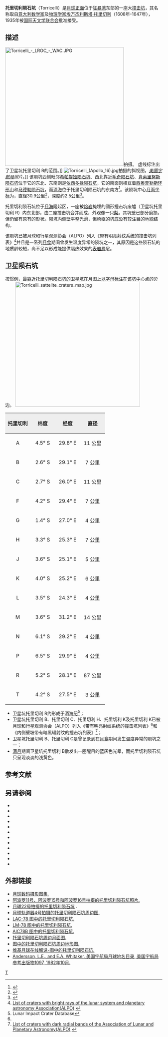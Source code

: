 {{lunar crater data |
 image=Torricelli crater 4077 h3.jpg|
 caption=[[月球轨道器4号|月球轨道器4号]]拍摄的图像|
 latitude=4.72|
 N_or_S=S|
 longitude=28.4|
 E_or_W=E|
 diameter=30.9公里|
 depth=2.5公里|
 colong=331|
 eponym=[[埃万杰利斯塔·托里拆利|埃万杰利斯塔·托里切利]]}}
'''托里切利陨石坑'''（Torricelli）是[[月球正面|月球正面]]位于[[狂暴湾|狂暴湾]]东部的一座大[[撞击坑|撞击坑]]，其名称取自[[意大利|意大利]][[数学家|数学家]]及[[物理学家|物理学家]][[埃万杰利斯塔·托里拆利|埃万杰利斯塔·托里切利]]（1608年-1647年），1935年被[[国际天文学联合会|国际天文学联合会]]批准接受。

==描述==
[[Image:Torricelli_-_LROC_-_WAC.JPG|380px]]拍摄。 虚线标注出了卫星坑托里切利 R的范围。]]
[[Image:Torricelli_(Apollo_16).jpg|thumb]]拍摄的斜视图，''[[美国宇航局|美国宇航局]]照片''。]]
该陨坑西侧毗邻[[希帕提娅陨石坑|希帕提娅陨石坑]]、西北靠近[[毛奇陨石坑|毛奇陨石坑]]、[[肯索里努斯陨石坑|肯索里努斯陨石坑]]位于它的东北、东南则是[[依西多禄陨石坑|依西多禄陨石坑]]，它的南面则横亘着[[西奥菲勒斯环形山|西奥菲勒斯环形山]]和[[马德勒陨石坑|马德勒陨石坑]]，而[[酒海|酒海]]位于托里切利陨石坑的东南方<ref>{{Cite web |url=http://planetarynames.wr.usgs.gov/images/Lunar/lac_78_wac.pdf |title=Crater Torricelli on LAC-78 map. |accessdate=2016-08-31 |archive-date=2016-12-13 |archive-url=https://web.archive.org/web/20161213022609/https://planetarynames.wr.usgs.gov/images/Lunar/lac_78_wac.pdf |dead-url=no }}</ref>。该陨坑中心[[月面坐标|月面坐标]]为{{Coord|4.72|S|28.4|E|globe:Moon|nogoogle=1|noosm=1}}，直径30.9公里<ref name="IAU">{{Cite web |url=http://planetarynames.wr.usgs.gov/Feature/5957 |title=Directory of the International Astronomical Union |access-date=2016-08-31 |archive-date=2019-10-16 |archive-url=https://web.archive.org/web/20191016055045/https://planetarynames.wr.usgs.gov/Feature/5957 |dead-url=no }}</ref>，深度约2.5公里<ref>{{Cite web |url=http://fisherka.csolutionshosting.net/astronote/plan/craterdepth/html/CraterDepthFeatureNameWestfall.html |title=John E. Westfall's Atlas of the Lunar Terminator, Cambridge Univ. Press (2000) |accessdate=2016-08-31 |archive-date=2014-12-18 |archive-url=https://archive.today/20141218234310/http://fisherka.csolutionshosting.net/astronote/plan/craterdepth/html/CraterDepthFeatureNameWestfall.html |dead-url=yes }}</ref>。

托里切利陨石坑位于[[月海|月海]]隆起区，一座被[[熔岩|熔岩]]掩埋的圆形撞击坑废墟（卫星坑托里切利 R）内东北部，由二座撞击坑合并而成，外观像一只[[梨|梨]]。其坑壁已部分磨损，但仍留有原有的形状。陨坑内侧壁平整光滑，但崎岖的坑底没有较注目的地貌结构。

该陨坑已被月球和行星观测协会（ALPO）列入《带有明亮射纹系统的撞击坑列表》<ref name="ALPO">[http://www.zone-vx.com/alpo-rays-table.pdf List of craters with bright rays of the lunar system and planetary astronomy Association(ALPO)] {{webarchive|url=https://web.archive.org/web/20160304213831/http://www.zone-vx.com/alpo-rays-table.pdf |date=2016-03-04 }}</ref>并且是一系列[[月食|月食]]期间曾发生温度异常的陨坑之一，其原因是这些陨石坑的地质龄较短，尚不足以形成能提供隔热效果的[[表岩屑|表岩屑]]层。

==卫星陨石坑==
按惯例，最靠近托里切利陨石坑的卫星坑在月图上以字母标注在该坑中心点的旁边。
[[Image:Torricelli_sattelite_craters_map.jpg|400px]]

{| class="wikitable"
!width="25%" style="background:#eeeeee;" |托里切利
!width="25%" style="background:#eeeeee;" |纬度
!width="25%" style="background:#eeeeee;" |经度
!width="25%" style="background:#eeeeee;" |直径
|-
|align="center"|A
|align="center"|4.5° S
|align="center"|29.8° E
|align="center"|11 公里
|-
|align="center"|B
|align="center"|2.6° S
|align="center"|29.1° E
|align="center"|7 公里
|-
|align="center"|C
|align="center"|2.7° S
|align="center"|26.0° E
|align="center"|11 公里
|-
|align="center"|F
|align="center"|4.2° S
|align="center"|29.4° E
|align="center"|7 公里
|-
|align="center"|G
|align="center"|1.4° S
|align="center"|27.0° E
|align="center"|4 公里
|-
|align="center"|H
|align="center"|3.3° S
|align="center"|25.3° E
|align="center"|7 公里
|-
|align="center"|J
|align="center"|3.6° S
|align="center"|25.1° E
|align="center"|5 公里
|-
|align="center"|K
|align="center"|4.0° S
|align="center"|25.2° E
|align="center"|6 公里
|-
|align="center"|L
|align="center"|3.5° S
|align="center"|24.3° E
|align="center"|4 公里
|-
|align="center"|M
|align="center"|3.6° S
|align="center"|31.2° E
|align="center"|14 公里
|-
|align="center"|N
|align="center"|6.1° S
|align="center"|29.2° E
|align="center"|4 公里
|-
|align="center"|P
|align="center"|6.5° S
|align="center"|29.9° E
|align="center"|4 公里
|-
|align="center"|R
|align="center"|5.2° S
|align="center"|28.1° E
|align="center"|87 公里
|-
|align="center"|T
|align="center"|4.2° S
|align="center"|27.5° E
|align="center"|3 公里
|}{{clear}}
* 卫星坑托里切利 R约形成于[[酒海纪|酒海纪]]<ref name=LICD>Lunar Impact Crater Database</ref>；
* 卫星坑托里切利 B、托里切利 C、托里切利 H、托里切利 K及托里切利 K已被月球和行星观测协会（ALPO）列入《带有明亮射纹系统的撞击坑列表》<ref name="ALPO"/>和《内侧壁坡带有暗黑辐射纹的撞击坑列表》<ref>[http://www.zone-vx.com/alpo-bcp-longlist.pdf List of craters with dark radial bands of the Association of Lunar and Planetary Astronomy(ALPO)] {{webarchive|url=https://web.archive.org/web/20131203025135/http://www.zone-vx.com/alpo-bcp-longlist.pdf |date=2013-12-03 }}</ref>；
* 卫星坑托里切利 B、托里切利 C是曾记录到在[[月食|月食]]期间发生温度异常的陨坑之一；
* [[满月|满月]]期间卫星坑托里切利 B散发出一圈醒目的蓝灰色光晕，而托里切利陨石坑只呈现淡淡的浅黄色。

==参考文献==
{{Reflist}}

==另请参阅==

{{refbegin}}
* {{cite book
  | last1 = Andersson
  | first1 = L. E.
  | last2 = Whitaker
  | first2 = E. A.
  | authorlink2 = Ewen Whitaker
  | date = 1982
  | title = [[NASA|NASA]] Catalogue of Lunar Nomenclature
  | publisher = NASA RP-1097
  | ref = harv
  }}
* {{cite web
  | last = Blue
  | first = Jennifer
  | date = July 25, 2007
  | title = Gazetteer of Planetary Nomenclature
  | publisher = [[United_States_Geological_Survey|USGS]]
  | url = http://planetarynames.wr.usgs.gov/
  | accessdate = 2007-08-05
  | ref = harv
  | archive-date = 2012-04-08
  | archive-url = https://www.webcitation.org/66mXDr4G9?url=http://planetarynames.wr.usgs.gov/
  | dead-url = no
  }}
* {{cite book
  | last1 = Bussey
  | first1 = B.
  | authorlink1 = Ben Bussey
  | last2 = Spudis
  | first2 = P.
  | authorlink2 = Paul Spudis
  | date = 2004
  | title = The Clementine Atlas of the Moon
  | publisher = Cambridge University Press
  | location = New York
  | isbn = 978-0-521-81528-4
  | ref = harv
  }}
* {{cite book
  | last1 = Cocks
  | first1 = Elijah E.
  | last2 = Cocks
  | first2 = Josiah C.
  | date = 1995
  | title = Who's Who on the Moon: A Biographical Dictionary of Lunar Nomenclature
  | url = https://archive.org/details/isbn_9780936389271
  | publisher = Tudor Publishers
  | isbn = 978-0-936389-27-1
  | ref = harv
  }}
* {{cite web
  | last = McDowell
  | first = Jonathan
  | date = July 15, 2007
  | url = http://host.planet4589.org/astro/lunar/
  | title = Lunar Nomenclature
  | publisher = Jonathan's Space Report
  | accessdate = 2007-10-24
  | ref = harv
  | archive-date = 2012-05-26
  | archive-url = https://www.webcitation.org/67wcYNfK3?url=http://host.planet4589.org/astro/lunar/
  | dead-url = no
  }}
* {{cite journal| last1 = Menzel| first1 = D. H.| last2 = Minnaert| first2 = M.| last3 = Levin| first3 = B.| last4 = Dollfus| first4 = A.| last5 = Bell| first5 = B.| title = Report on Lunar Nomenclature by the Working Group of Commission 17 of the IAU| doi = 10.1007/BF00171763| journal = Space Science Reviews| volume = 12| issue = 2| pages = 136–186| date = 1971| bibcode = 1971SSRv...12..136M| ref = harv}}
* {{cite book
  | first = Patrick
  | last = Moore
  | authorlink = Patrick Moore
  | date = 2001
  | title = On the Moon
  | url = https://archive.org/details/patrickmooreonmo00patr
  | publisher = Sterling Publishing Co.
  | isbn = 978-0-304-35469-6
  | ref = harv
  }}
* {{cite book
  | first = Fred W.
  | last = Price
  | date = 1988
  | title = The Moon Observer's Handbook
  | publisher = Cambridge University Press
  | isbn = 978-0-521-33500-3
  | ref = harv
  }}
* {{cite book
  | last = Rükl
  | first = Antonín
  | authorlink = Antonín Rükl
  | date = 1990
  | title = Atlas of the Moon
  | publisher = Kalmbach Books
  | isbn = 978-0-913135-17-4
  | ref = harv
  }}
* {{cite book
  | last = Webb
  | first = Rev. T. W.
  | authorlink = Thomas William Webb
  | date = 1962
  | title = Celestial Objects for Common Telescopes
  | url = https://archive.org/details/celestialobjects00webb
  | edition = 6th revised
  | publisher = Dover
  | isbn = 978-0-486-20917-3
  | ref = harv
  }}
* {{cite book
  | first = Ewen A.
  | last = Whitaker
  | authorlink = Ewen Whitaker
  | date = 1999
  | title = Mapping and Naming the Moon
  | publisher = Cambridge University Press
  | isbn = 978-0-521-62248-6
  | ref = harv
  }}
* {{cite book
  | first = Peter T.
  | last = Wlasuk
  | date = 2000
  | title = Observing the Moon
  | publisher = Springer
  | isbn = 978-1-85233-193-1
  | ref = harv
 }}
{{refend}}

==外部链接==
*[http://www.lpi.usra.edu/resources/lunar_orbiter/bin/srch_nam.shtml?Torricelli%7C0 月球数码摄影图集.] {{Wayback|url=http://www.lpi.usra.edu/resources/lunar_orbiter/bin/srch_nam.shtml?Torricelli%7C0 |date=20201127014449 }}
*[http://www.lpi.usra.edu/resources/apollo/search/feature/?feature=Torricelli 阿波罗11号、阿波罗15号和阿波罗16号拍摄的托里切利陨石坑照片.] {{Wayback|url=http://www.lpi.usra.edu/resources/apollo/search/feature/?feature=Torricelli |date=20201127013310 }}
*[http://www.mentallandscape.com/C_Luna22_1.jpg 月球22号拍摄的托里切利陨石坑] {{Wayback|url=http://www.mentallandscape.com/C_Luna22_1.jpg |date=20201127012849 }}.
*[http://www.lpi.usra.edu/resources/lunarorbiter/images/preview/4077_h3.jpg 月球轨道器4号拍摄的托里切利陨石坑周边图.] {{Wayback|url=http://www.lpi.usra.edu/resources/lunarorbiter/images/preview/4077_h3.jpg |date=20201127012917 }}
*[http://www.lpi.usra.edu/resources/mapcatalog/LAC/lac78/ LAC-78 图中的托里切利陨石坑.] {{Wayback|url=http://www.lpi.usra.edu/resources/mapcatalog/LAC/lac78/ |date=20160313013651 }}
*[http://www.lpi.usra.edu/resources/mapcatalog/LM/lm78/ LM-78 图中的托里切利陨石坑.] {{Wayback|url=http://www.lpi.usra.edu/resources/mapcatalog/LM/lm78/ |date=20160304071911 }}
*[http://www.lpi.usra.edu/resources/mapcatalog/AIC/AIC78B/ AIC78B 图中的托里切利陨石坑.] {{Wayback|url=http://www.lpi.usra.edu/resources/mapcatalog/AIC/AIC78B/ |date=20160429092450 }}
*[http://www.lpi.usra.edu/resources/mapcatalog/usgs/I546/  托里切利陨石坑周边月面图.] {{Wayback|url=http://www.lpi.usra.edu/resources/mapcatalog/usgs/I546/ |date=20160304070405 }}
*[http://www.lpi.usra.edu/resources/mapcatalog/LTO/lto78b3_1/  图中的托里切利陨石坑周边地形图.] {{Wayback|url=http://www.lpi.usra.edu/resources/mapcatalog/LTO/lto78b3_1/ |date=20201127014938 }}
*[https://the-moon.wikispaces.com/Torricelli 维基月球在线解说-图中的托里切利陨石坑.] {{Wayback|url=https://the-moon.wikispaces.com/Torricelli |date=20180530175601 }}
*[http://planet4589.org/astro/lunar/RP-1097.pdf Andersson, L.E., and E.A. Whitaker, 美国宇航局月球地名目录, 美国宇航局参考出版物1097, 1982年10月.] {{Wayback|url=http://planet4589.org/astro/lunar/RP-1097.pdf |date=20141006125838 }}

[[Category:月球环形山|T]]
{{月球環形山 (T-Z)}}